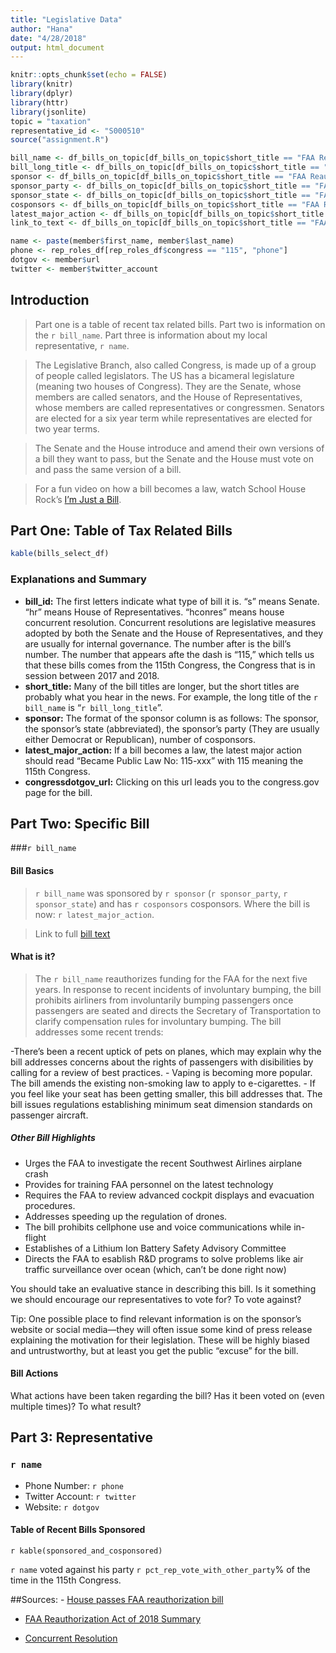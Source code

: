 ```yaml
---
title: "Legislative Data"
author: "Hana"
date: "4/28/2018"
output: html_document
---
```


```r
knitr::opts_chunk$set(echo = FALSE)
library(knitr)
library(dplyr)
library(httr)
library(jsonlite)
topic = "taxation"
representative_id <- "S000510"
source("assignment.R")
```

```r
bill_name <- df_bills_on_topic[df_bills_on_topic$short_title == "FAA Reauthorization Act of 2018", "short_title"]
bill_long_title <- df_bills_on_topic[df_bills_on_topic$short_title == "FAA Reauthorization Act of 2018", "title"]
sponsor <- df_bills_on_topic[df_bills_on_topic$short_title == "FAA Reauthorization Act of 2018", "sponsor_name"]
sponsor_party <- df_bills_on_topic[df_bills_on_topic$short_title == "FAA Reauthorization Act of 2018", "sponsor_party"]
sponsor_state <- df_bills_on_topic[df_bills_on_topic$short_title == "FAA Reauthorization Act of 2018", "sponsor_state"]
cosponsors <- df_bills_on_topic[df_bills_on_topic$short_title == "FAA Reauthorization Act of 2018", "cosponsors"]
latest_major_action <- df_bills_on_topic[df_bills_on_topic$short_title == "FAA Reauthorization Act of 2018", "latest_major_action"]
link_to_text <- df_bills_on_topic[df_bills_on_topic$short_title == "FAA Reauthorization Act of 2018", "congressdotgov_url"]
```

```r

name <- paste(member$first_name, member$last_name)
phone <- rep_roles_df[rep_roles_df$congress == "115", "phone"]
dotgov <- member$url  
twitter <- member$twitter_account

```
## Introduction

> Part one is a table of recent tax related bills. Part two is information on the `r bill_name`. Part three is information about my local representative, `r name`. 

> The Legislative Branch, also called Congress, is made up of a group of people called legislators. The US has a bicameral legislature (meaning two houses of Congress). They are the Senate, whose members are called senators, and the House of Representatives, whose members are called representatives or congressmen. Senators are elected for a six year term while representatives are elected for two year terms. 

> The Senate and the House introduce and amend their own versions of a bill they want to pass, but the Senate and the House must vote on and pass the same version of a bill.

> For a fun video on how a bill becomes a law, watch School House Rock's [I'm Just a Bill](https://www.youtube.com/watch?v=FFroMQlKiag). 




## Part One: Table of Tax Related Bills
```r

kable(bills_select_df) 

```

### Explanations and Summary
- **bill_id:** The first letters indicate what type of bill it is. "s" means Senate. "hr" means House of Representatives. "hconres" means house concurrent resolution. Concurrent resolutions are legislative measures adopted by both the Senate and the House of Representatives, and they are usually for internal governance. The number after is the bill's number. The number that appears afte the dash is "115," which tells us that these bills comes from the 115th Congress, the Congress that is in session between 2017 and 2018.
- **short_title:** Many of the bill titles are longer, but the short titles are probably what you hear in the news. For example, the long title of the `r bill_name` is "`r bill_long_title`". 
- **sponsor:** The format of the sponsor column is as follows: The sponsor, the sponsor's state (abbreviated), the sponsor's party (They are usually either Democrat or Republican), number of cosponsors.
- **latest_major_action:** If a bill becomes a law, the latest major action should read "Became Public Law No: 115-xxx" with 115 meaning the 115th Congress.
- **congressdotgov_url:** Clicking on this url leads you to the congress.gov page for the bill.



## Part Two: Specific Bill

###`r bill_name`

#### Bill Basics
>`r bill_name` was sponsored by `r sponsor` (`r sponsor_party`, `r sponsor_state`) and has `r cosponsors` cosponsors. Where the bill is now: `r latest_major_action`.

>Link to full [bill text](`r link_to_text`)

#### What is it?
>The `r bill_name` reauthorizes funding for the FAA for the next five years. In response to recent incidents of involuntary bumping, the bill prohibits airliners from involuntarily bumping passengers once passengers are seated and directs the Secretary of Transportation to clarify compensation rules for involuntary bumping. The bill addresses some recent trends:

-There's been a recent uptick of pets on planes, which may explain why the bill addresses concerns about the rights of passengers with disibilities by calling for a review of best practices. 
- Vaping is becoming more popular. The bill amends the existing non-smoking law to apply to e-cigarettes. 
- If you feel like your seat has been getting smaller, this bill addresses that. The bill issues regulations establishing minimum seat dimension standards on passenger aircraft.

##### Other Bill Highlights

- Urges the FAA to investigate the recent Southwest Airlines airplane crash
- Provides for training FAA personnel on the latest technology 
- Requires the FAA to review advanced cockpit displays and evacuation procedures. 
- Addresses speeding up the regulation of drones. 
- The bill prohibits cellphone use and voice communications while in-flight
- Establishes of a Lithium Ion Battery Safety Advisory Committee
- Directs the FAA to esablish R&D programs to solve problems like air traffic surveillance over ocean (which, can't be done right now)

You should take an evaluative stance in describing this bill. Is it something we should encourage our representatives to vote for? To vote against?

Tip: One possible place to find relevant information is on the sponsor's website or social media—they will often issue some kind of press release explaining the motivation for their legislation. These will be highly biased and untrustworthy, but at least you get the public "excuse" for the bill.

#### Bill Actions
What actions have been taken regarding the bill? Has it been voted on (even multiple times)? To what result?

## Part 3: Representative



### `r name`
- Phone Number: `r phone`
- Twitter Account: `r twitter`
- Website: `r dotgov`

#### Table of Recent Bills Sponsored

`r kable(sponsored_and_cosponsored)`

`r name` voted against his party `r pct_rep_vote_with_other_party`% of the time in the 115th Congress.

##Sources:
- [House passes FAA reauthorization bill](https://www.cnn.com/2018/04/27/politics/faa-reauthorization-transportation-house-congress/index.html)

- [FAA Reauthorization Act of 2018 Summary](https://www.govtrack.us/congress/bills/115/hr4/summary)

- [Concurrent Resolution](https://en.wikipedia.org/wiki/Concurrent_resolution)
